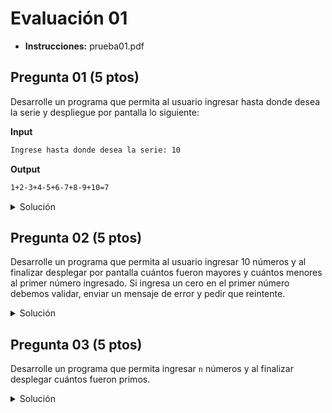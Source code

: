 
# Evaluación 01

- **Instrucciones:** <ExternalLink href="/ti3v21/docs/prueba01.pdf">prueba01.pdf</ExternalLink>

## Pregunta 01 (5 ptos)
Desarrolle un programa que permita al usuario ingresar hasta donde desea la serie y despliegue por pantalla lo siguiente:

**Input**
```default
Ingrese hasta donde desea la serie: 10
```

**Output**
```default
1+2-3+4-5+6-7+8-9+10=7
```

<details>
	<summary>Solución</summary>

```python
serie = int(input("Ingrese hasta donde desea la serie: "))
suma_serie = 1
print("1",end="")
for i in range(2,serie+1):
	if i % 2 != 0: 
		suma_serie = suma_serie - i
		print("-"+str(i), end="")
	else:
		suma_serie = suma_serie + i 
		print("+"+str(i), end="")

print("="+str(suma_serie)) 			
```
</details>

## Pregunta 02 (5 ptos)
Desarrolle un programa que permita al usuario ingresar 10 números y al finalizar desplegar por pantalla cuántos fueron mayores y cuántos menores al primer número ingresado. Si ingresa un cero en el primer número debemos validar, enviar un mensaje de error y pedir que reintente.

<details>
	<summary>Solución</summary>

```python
num1_valido = False
while (not num1_valido):
	num1 = float(input("Ingrese número [1 de 10]: "))
	if num1 == 0:
		print("Error. Ingrese valor nuevamente")
	else:
		num1_valido = True

cont_mayor = 0
cont_menor = 0
for i in range(2,10+1):
	num = float(input(f"Ingrese número [{i} de 10]: "))
	if num > num1:
		cont_mayor = cont_mayor + 1
	elif num < num1:
		cont_menor = cont_menor + 1

print(f"\nPrimer número ingresado: {num1:.2f}")
print(f"Números mayores que {num1}: {cont_mayor:.0f}")
print(f"Números menores que {num1}: {cont_menor:.0f}") 
```
</details>

## Pregunta 03 (5 ptos)
Desarrolle un programa que permita ingresar `n` números y al finalizar desplegar cuántos fueron primos.

<details>
	<summary>Solución</summary>

```python
def es_primo(num):
	cont_div = 0
	for i in range(1,num+1): 
		if num % i == 0: 
			cont_div = cont_div + 1 
	return cont_div == 2 

numeros = int(input("Ingrese la cantidad de números: "))
cant_primos = 0 
for i in range(numeros):
	num = int(input(f"Ingrese el número [{i+1} de {numeros}]:"))
	if es_primo(num):
		cant_primos = cant_primos + 1 

print(f"\nCantidad de números primos: {cant_primos}") 
```

</details>

